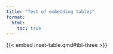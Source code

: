 ```yaml
---
title: "Test of embedding tables"
format:
  html:
    toc: true
---
```


{{< embed inset-table.qmd#tbl-three >}}


